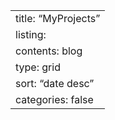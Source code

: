 ---
title: "MyProjects"
listing:
  contents: blog
  type: grid
  sort: "date desc"
  categories: false
---